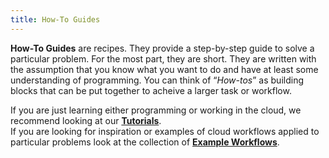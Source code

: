 ```yaml
---
title: How-To Guides
---
```


**How-To Guides** are recipes.  They provide a step-by-step guide to
solve a particular problem.  For the most part, they are short.  They
are written with the assumption that you know what you want to do and
have at least some understanding of programming.  You can think of "*How-tos*"
as building blocks that can be put together to acheive a larger task
or workflow.

If you are just learning either programming or working in the cloud,
we recommend looking at our [**Tutorials**](../tutorials/index.qmd).  
If you are looking for inspiration or examples of cloud workflows
applied to particular problems look at the collection of [**Example Workflows**](../examples/index.qmd).
